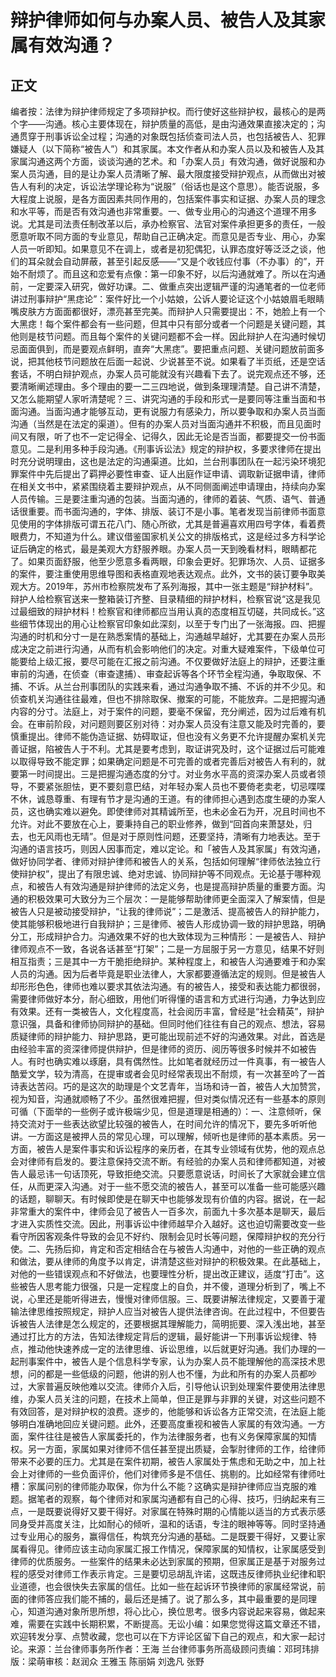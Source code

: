 # 辩护律师如何与办案人员、被告人及其家属有效沟通？
## 正文
编者按：法律为辩护律师规定了多项辩护权。而行使好这些辩护权，最核心的是两个字——沟通。核心主要体现在，辩护质量的高低，是由沟通效果直接决定的；沟通贯穿于刑事诉讼全过程；沟通的对象既包括侦查司法人员，也包括被告人、犯罪嫌疑人（以下简称“被告人”）和其家属。本文作者从和办案人员以及和被告人及其家属沟通这两个方面，谈谈沟通的艺术。和「办案人员」有效沟通，做好说服和办案人员沟通，目的是让办案人员清晰了解、最大限度接受辩护观点，从而做出对被告人有利的决定，诉讼法学理论称为“说服”（俗话也是这个意思）。能否说服，多大程度上说服，是各方面因素共同作用的，包括案件事实和证据、办案人员的理念和水平等，而是否有效沟通也非常重要。一、做专业用心的沟通这个道理不用多说。尤其是司法责任制改革以后，承办检察官、法官对案件承担更多的责任，一般愿意听取不同方面的专业意见，帮助自己正确决定。而意见是否专业、用心，办案人员一听即知。如果意见不在调上，或者是初犯偶犯，认罪态度好等泛泛之谈，他们的耳朵就会自动屏蔽，甚至引起反感——“又是个收钱应付事（不办事）的”，开始不耐烦了。而且这和恋爱有点像：第一印象不好，以后沟通就难了。所以在沟通前，一定要深入研究，做好功课。二、做重点突出逻辑严谨的沟通笔者的一位老师讲过刑事辩护“黑痣论”：案件好比一个小姑娘，公诉人要论证这个小姑娘眉毛眼睛嘴皮肤方方面面都很好，漂亮甚至完美。而辩护人只需要提出：不，她脸上有一个大黑痣！每个案件都会有一些问题，但其中只有部分或者一个问题是关键问题，其他则是枝节问题。而且每个案件的关键问题都不会一样。因此辩护人在沟通时候切忌面面俱到，而是要观点鲜明，直奔“大黑痣”。要把重点问题、关键问题放前面多说，把其他枝节问题放在后面一起说、少说甚至不说。如果看了半页纸，还是空话套话，不明白辩护观点，办案人员可能就没有兴趣看下去了。说完观点还不够，还要清晰阐述理由。多个理由的要一二三四地说，做到条理理清楚。自己讲不清楚，又怎么能期望人家听清楚呢？三、讲究沟通的手段和形式一是要同等注重当面和书面沟通。当面沟通才能够互动，更有说服力有感染力，所以要争取和办案人员当面沟通（当然是在法定的渠道）。但有的办案人员对当面沟通并不积极，而且见面时间又有限，听了也不一定记得全、记得久，因此无论是否当面，都要提交一份书面意见。二是利用多种手段沟通。《刑事诉讼法》规定的辩护权，多要求律师在提出时充分说明理由，这也是法定的沟通渠道。比如，兰台刑事团队在一起污染环境犯罪案件中先后提出了羁押必要性审查、证人出庭作证申请、调取新证据申请，律师在相关文书中，紧紧围绕着主要辩护观点，从不同侧面阐述申请理由，持续向办案人员传输。三是要注重沟通的包装。当面沟通的，律师的着装、气质、语气、普通话很重要。而书面沟通的，字体、排版、装订不是小事。笔者发现当前律师书面意见使用的字体排版可谓五花八门、随心所欲，尤其是普遍喜欢用四号字体，看着费眼费力，不知道为什么。建议借鉴国家机关公文的排版格式，这是经过多方科学论证后确定的格式，最是美观大方舒服养眼。办案人员一天到晚看材料，眼睛都花了。如果页面舒服，他至少愿意多看两眼，印象会更好。犯罪场次、人员、证据多的案件，要注重使用思维导图和表格直观地表达观点。此外，文书的装订要争取美观大方。2019年，苏州市检察院发布了系列海报，其中一张主题是“辩护材料”。辩护人给检察官送来一整箱装订齐整、目录精细的辩护材料，检察官说“这是我见过最细致的辩护材料！检察官和律师都应当用认真的态度相互切磋，共同成长。”这些细节体现出的用心让检察官印象如此深刻，以至于专门出了一张海报。四、把握沟通的时机和分寸一是在熟悉案情的基础上，沟通越早越好，尤其要在办案人员形成决定之前进行沟通，从而有机会影响他们的决定。对重大疑难案件，下级单位可能要给上级汇报，要尽可能在汇报之前沟通。不仅要做好法庭上的辩护，还要注重审前的沟通，在侦查（审查逮捕）、审查起诉等各个环节全程沟通，争取取保、不捕、不诉。从兰台刑事团队的实践来看，通过沟通争取不捕、不诉的并不少见。和侦查机关沟通往往最难，但也不排除取保、撤案的可能，不能放弃。二是把握沟通内容的分寸。法庭上，对于案件的问题，要毫不保留，充分阐述，因为过后难有机会。在审前阶段，对问题则要区别对待：对办案人员没有注意又能及时完善的，要慎重提出。律师不能伪造证据、妨碍取证，但也没有义务更不允许提醒办案机关完善证据，陷被告人于不利。尤其是要考虑到，取证讲究及时，这个证据过后可能难以取得导致不能定罪；如果确定问题是不可完善的或者完善后对被告人有利的，就要第一时间提出。三是把握沟通态度的分寸。对业务水平高的资深办案人员或者领导，不要紧张胆怯，更不要刻意巴结，对年轻办案人员也不要倚老卖老，切忌喋喋不休，诚恳尊重、有理有节才是沟通的王道。有的律师担心遇到态度生硬的办案人员，这也确实难以避免。即使律师对其精诚所至，也未必金石为开，况且时间也不允许。对此不要放在心上，要秉持自己的职业修养，做到“回首向来萧瑟处，归去，也无风雨也无晴”。但是对于原则性问题，还要坚持，清晰有力地表达。至于沟通的语言技巧，则因人因事而定，难以定论。和「被告人及其家属」有效沟通，做好协同学者、律师对辩护律师和被告人的关系，包括如何理解“律师依法独立行使辩护权”，提出了有限忠诚、绝对忠诚、协同辩护等不同观点。无论基于哪种观点，和被告人有效沟通是辩护律师的法定义务，也是提高辩护质量的重要方面。沟通的积极效果可大致分为三个层次：一是能够帮助律师更全面深入了解案情，但是被告人只是被动接受辩护，“让我的律师说”；二是激活、提高被告人的辩护能力，使其能够积极地进行自我辩护；三是律师、被告人形成协调一致的辩护思路，明确分工，形成辩护合力。沟通效果不好的也大致体现为三种情形：一是被告人、辩护律师观点不一致，各说各话甚至“打架”；二是一方屈服于另一方意见，结果不好则相互指责；三是其中一方干脆拒绝辩护。某种程度上，和被告人沟通要难于和办案人员的沟通。因为后者毕竟是职业法律人，大家都要遵循法定的规则。但是被告人却形形色色，律师也难以要求其依法沟通。有的被告人，接受和表达能力都很弱，需要律师做好本分，耐心细致，用他们听得懂的语言和方式进行沟通，力争达到应有效果。还有一类被告人，文化程度高，社会阅历丰富，曾经是“社会精英”，辩护意识强，具备和律师协同辩护的基础。但同时他们往往有自己的观点、想法，容易质疑律师的辩护能力、辩护思路，更可能出现前述不好的沟通效果。对此，首选是由经验丰富的资深律师提供辩护，但是律师的资历、阅历等很多时候并不如被告人。有时也确实难以琢磨，具有偶然性。比如笔者就经历过一件真事，有一被告人酷爱文学，较为清高，在提审或者会见时经常表现出不耐烦，有一次甚至吟了一首诗表达苦闷。巧的是这次的助理是个文艺青年，当场和诗一首，被告人大加赞赏，视为知音，沟通就顺畅了不少。虽然很难把握，但对类似情况还有一些基本的原则可循（下面举的一些例子或许极端少见，但是道理是相通的）：一、注意倾听，保持交流对于一些表达欲望比较强的被告人，在时间允许的情况下，要先多听听他讲。一方面这是被押人员的常见心理，可以理解，倾听也是律师的基本素质。另一方面，被告人是案件事实和诉讼程序的亲历者，在其专业领域有优势，他的观点总会对律师有启发的。要注意保持交流不断。有经验的办案人员和律师都知道，对被告人最忌讳一句话顶死，导致拒绝交流。只要愿意说话，时间长了大家就会建立信任，从而更深入沟通。对于一些不愿交流的被告人，甚至可以准备一些可能感兴趣的话题，聊聊天。有时候即使是在聊天中也能够发现有价值的内容。据说，在一起非常重大的案件中，律师会见了被告人一百多次，前面九十多次基本是聊天，最后才进入实质性交流。因此，刑事诉讼中律师越早介入越好。这也迫切需要改变一些看守所因客观条件导致的会见不好约、限制会见时长等问题，保障辩护权的充分行使。二、先扬后抑，肯定和否定相结合在与被告人沟通中，对他的一些正确的观点和做法，要从律师的角度予以肯定，讲清楚这些对辩护的积极效果。在此基础上，对他的一些错误观点和不好做法，也要理性分析，提出改正建议，适度“打击”。这些被告人思考能力很强，只是一定程度上的自负，并不傻，道理分析到了，嘴上不说，心里还是能听得进去，慢慢对律师信服。三、既要讲解法律规定，又要善于灌输法律思维按照规定，辩护人应当对被告人提供法律咨询。在此过程中，不但要告诉被告人法律是怎么规定的，还要根据其理解能力，简明扼要、深入浅出地，甚至通过打比方的方法，告知法律规定背后的逻辑，最好能讲一下刑事诉讼规律、特点，推动他快速养成一定的法律思维、诉讼思维，以后就更好沟通。我们办理的一起刑事案件中，被告人是个信息科学专家，认为办案人员不能理解他的高深技术思想，问的都是一些低级的问题，他讲的别人也不懂，为此和所有的办案人员都吵过，大家普遍反映他难以交流。律师介入后，引导他认识到处理案件要使用法律思维，办案人员关注的问题，在技术上简单，但正是罪与非罪的关键，对这些问题不有效回答，是对辩护权的浪费。逐步的，他能够和诉讼各方正常交流，在法庭上能够明白准确地回应关键问题。此外，还要高度重视和被告人家属的有效沟通。一方面，案件往往是被告人家属委托的，作为法律服务者，也有义务保障家属的知情权。另一方面，家属如果对律师不信任甚至提出质疑，会掣肘律师的工作，给律师带来不必要的压力。尤其是在案件初期，被告人家属处于焦虑和无助之中，加上社会上对律师的一些负面评价，他们对律师多是不信任、挑剔的。比如经常有律师吐槽：家属问别的律师能办取保，你为什么不能？这确实是辩护律师应当克服的难题。据笔者的观察，每个律师对和家属沟通都有自己的心得、技巧，归纳起来有三点，一是既要说得好又要干得好。对家属在特殊时期的心情能以适当的方式表示感同身受并高度关注，比如耐心的倾听，温和的话语，专注的眼神等等。同时坚持通过专业用心的服务，赢得信任，构筑充分沟通的基础。二是既要干得好，又要让家属看得见。律师应该主动向家属汇报工作情况，保障家属的知情权，让家属感受到律师的优质服务。一些案件的结果未必达到家属的预期，但家属正是基于对服务过程的感受对律师工作表示肯定。三是要切忌胡乱许诺，这既违反律师执业纪律和职业道德，也会很快失去家属的信任。比如一些在起诉环节换律师的家属经常说，前面的律师答应我们能不捕的，最后还是捕了。说了那么多，其中最重要的是同理心，知道沟通对象所思所想，将心比心，换位思考。很多内容说起来容易，做起来难，需要在实践中长期积累，不断提高。无讼小编：如果您觉得这篇文章还不错，欢迎转发分享、点赞收藏，您也可以在下方评论区留下自己的观点，和大家一起讨论。来源：兰台律师事务所作者：王海 兰台律师事务所高级顾问责编：邓珂玮排版：梁萌审核：赵润众 王雅玉 陈丽娟 刘逸凡 张野